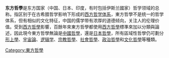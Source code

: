{{Unreferenced|time=2013-02-06T09:43:57+00:00 }}
{{亚洲文化侧栏}}
'''东方哲學'''是东方国家（中国、日本、印度，有时包括伊斯兰國家）哲学领域的总称。指区别于在古希腊哲学影响下形成的[[西方哲学体系|西方哲学体系]]，東方哲學不是统一的哲学体系，但有相似的文化特征，中国的儒学带有浓厚的道德倾向，关注人的伦理价值。受到[[西方哲學|西方哲學]]影響，百餘年來東方哲學都使用[[西方哲學|西方哲學]]標準來加以分類與論述，因此現今東方哲學無論是[[中國哲學|中國哲學]]，還是[[日本哲學|日本哲學]]，所有區域性哲學仍可劃分[[形上學|形上學]]、[[宇宙論|宇宙論]]、[[逻辑学|逻辑学]]、[[宗教哲學|宗教哲學]]、[[社會哲學|社會哲學]]、[[政治哲學|政治哲學]]和[[文化哲學|文化哲學]]等種類。


{{Philosophy navigation}}
{{Authority control}}
{{philo-stub}}


[[Category:東方哲學|Category:東方哲學]]